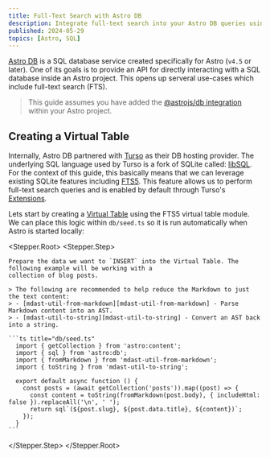 ```yaml
---
title: Full-Text Search with Astro DB
description: Integrate full-text search into your Astro DB queries using SQLite's FTS5 extension.
published: 2024-05-29
topics: [Astro, SQL]
---
```



[Astro DB][astrojs-db] is a SQL database service created specifically for Astro (`v4.5` or later). One of its goals is
to provide an API for directly interacting with a SQL database inside an Astro project. This opens up serveral use-cases
which include full-text search (FTS).

> This guide assumes you have added the [@astrojs/db integration][astrojs-db] within your Astro project.

## Creating a Virtual Table

Internally, Astro DB partnered with [Turso][turso] as their DB hosting provider. The underlying SQL language used by
Turso is a fork of SQLite called: [libSQL][libSQL]. For the context of this guide, this basically means that we can
leverage existing SQLite features including [FTS5][fts5]. This feature allows us to perform full-text search queries and
is enabled by default through Turso's [Extensions][turso-extensions].

Lets start by creating a [Virtual Table][virtual-table] using the FTS5 virtual table module. We can place this logic
within `db/seed.ts` so it is run automatically when Astro is started locally:

<Stepper.Root>
  <Stepper.Step>

    Prepare the data we want to `INSERT` into the Virtual Table. The following example will be working with a
    collection of blog posts.

    > The following are recommended to help reduce the Markdown to just the text content:
    > - [mdast-util-from-markdown][mdast-util-from-markdown] - Parse Markdown content into an AST.
    > - [mdast-util-to-string][mdast-util-to-string] - Convert an AST back into a string.

    ```ts title="db/seed.ts"
      import { getCollection } from 'astro:content';
      import { sql } from 'astro:db';
      import { fromMarkdown } from 'mdast-util-from-markdown';
      import { toString } from 'mdast-util-to-string';

      export default async function () {
        const posts = (await getCollection('posts')).map((post) => {
          const content = toString(fromMarkdown(post.body), { includeHtml: false }).replaceAll('\n', ' ');
          return sql`(${post.slug}, ${post.data.title}, ${content})`;
        });
      }
    ```

  </Stepper.Step>
</Stepper.Root>

[astrojs-db]: https://docs.astro.build/en/guides/astro-db/
[turso]: https://turso.tech/
[turso-extensions]: https://docs.turso.tech/extensions#default-extensions
[libSQL]: https://docs.turso.tech/libsql
[fts5]: https://www.sqlite.org/fts5.html
[virtual-table]: https://www.sqlite.org/vtab.html
[mdast-util-from-markdown]: https://github.com/syntax-tree/mdast-util-from-markdown
[mdast-util-to-string]: https://github.com/syntax-tree/mdast-util-to-string
